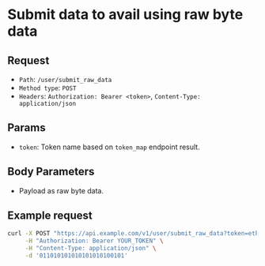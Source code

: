 
# Submit data to avail using raw byte data

## Request

- `Path`: `/user/submit_raw_data`
- `Method type`: `POST`
- `Headers`: `Authorization: Bearer <token>`, `Content-Type: application/json`

## Params

- `token`: Token name based on `token_map` endpoint result.

## Body Parameters

- Payload as raw byte data.

## Example request

```bash
curl -X POST "https://api.example.com/v1/user/submit_raw_data?token=ethereum" \
     -H "Authorization: Bearer YOUR_TOKEN" \
     -H "Content-Type: application/json" \
     -d '011010101010101010100101'
```